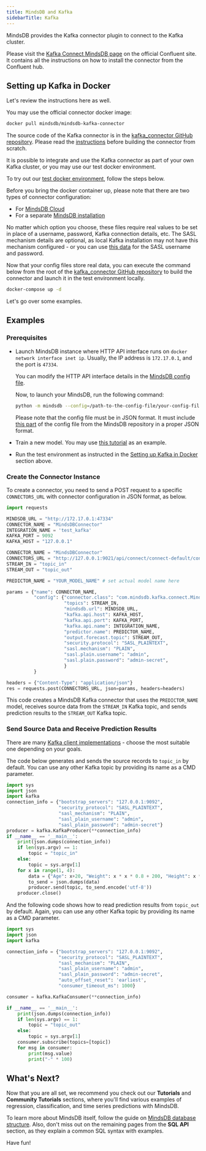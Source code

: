 ```yaml
---
title: MindsDB and Kafka
sidebarTitle: Kafka
---
```


MindsDB provides the Kafka connector plugin to connect to the Kafka cluster.

Please visit the
[Kafka Connect MindsDB page](https://www.confluent.io/hub/mindsdb/mindsdb-kafka-connector)
on the official Confluent site. It contains all the instructions on how to
install the connector from the Confluent hub.

## Setting up Kafka in Docker

Let's review the instructions here as well.

You may use the official connector docker image:

```bash
docker pull mindsdb/mindsdb-kafka-connector
```

The source code of the Kafka connector is in the
[kafka_connector GitHub repository](https://github.com/mindsdb/kafka_connector).
Please read the
[instructions](https://github.com/mindsdb/kafka_connector/blob/main/README.md)
before building the connector from scratch.

It is possible to integrate and use the Kafka connector as part of your own
Kafka cluster, or you may use our test docker environment.

To try out our
[test docker environment](https://github.com/mindsdb/kafka_connector/blob/main/docker-compose.yml),
follow the steps below.

Before you bring the docker container up, please note that there are two types
of connector configuration:

- For
  [MindsDB Cloud](https://github.com/mindsdb/kafka_connector/blob/main/examples/kafkaConfig.json)
- For a separate
  [MindsDB installation](https://github.com/mindsdb/kafka_connector/blob/main/examples/kafkaConfigSeparateMindsdbInstance.json)

No matter which option you choose, these files require real values to be set in
place of a username, password, Kafka connection details, etc. The SASL mechanism
details are optional, as local Kafka installation may not have this mechanism
configured - or you can use
[this data](https://github.com/mindsdb/kafka_connector/blob/main/kafka_server_jaas.conf#L11,L12)
for the SASL username and password.

Now that your config files store real data, you can execute the command below
from the root of the
[kafka_connector GitHub repository](https://github.com/mindsdb/kafka_connector)
to build the connector and launch it in the test environment locally.

```bash
docker-compose up -d
```

Let's go over some examples.

## Examples

### Prerequisites

- Launch MindsDB instance where HTTP API interface runs on
  `docker network interface inet ip`. Usually, the IP address is `172.17.0.1`,
  and the port is `47334`.

  You can modify the HTTP API interface details in the
  [MindsDB config file](https://github.com/mindsdb/mindsdb/blob/staging/mindsdb/utilities/config.py#L50,L52).

  Now, to launch your MindsDB, run the following command:

  ```bash
  python -m mindsdb --config=/path-to-the-config-file/your-config-file.json
  ```

  Please note that the config file must be in JSON format. It must include
  [this part](https://github.com/mindsdb/mindsdb/blob/staging/mindsdb/utilities/config.py#L35,L72)
  of the config file from the MindsDB repository in a proper JSON format.

- Train a new model. You may use [this tutorial](/sql/tutorials/bodyfat) as an
  example.

- Run the test environment as instructed in the
  [Setting up Kafka in Docker](#setting-up-kafka-in-docker) section above.

### Create the Connector Instance

To create a connector, you need to send a POST request to a specific
`CONNECTORS_URL` with connector configuration in JSON format, as below.

```python
import requests

MINDSDB_URL = "http://172.17.0.1:47334"
CONNECTOR_NAME = "MindsDBConnector"
INTEGRATION_NAME = 'test_kafka'
KAFKA_PORT = 9092
KAFKA_HOST = "127.0.0.1"

CONNECTOR_NAME = "MindsDBConnector"
CONNECTORS_URL = "http://127.0.0.1:9021/api/connect/connect-default/connectors"
STREAM_IN = "topic_in"
STREAM_OUT = "topic_out"

PREDICTOR_NAME = "YOUR_MODEL_NAME" # set actual model name here

params = {"name": CONNECTOR_NAME,
          "config": {"connector.class": "com.mindsdb.kafka.connect.MindsDBConnector",
                     "topics": STREAM_IN,
                     "mindsdb.url": MINDSDB_URL,
                     "kafka.api.host": KAFKA_HOST,
                     "kafka.api.port": KAFKA_PORT,
                     "kafka.api.name": INTEGRATION_NAME,
                     "predictor.name": PREDICTOR_NAME,
                     "output.forecast.topic": STREAM_OUT,
                     "security.protocol": "SASL_PLAINTEXT",
                     "sasl.mechanism": "PLAIN",
                     "sasl.plain.username": "admin",
                     "sasl.plain.password": "admin-secret",
                     }
          }

headers = {"Content-Type": "application/json"}
res = requests.post(CONNECTORS_URL, json=params, headers=headers)
```

This code creates a MindsDB Kafka connector that uses the `PREDICTOR_NAME`
model, receives source data from the `STREAM_IN` Kafka topic, and sends
prediction results to the `STREAM_OUT` Kafka topic.

### Send Source Data and Receive Prediction Results

There are many
[Kafka client implementations](https://docs.confluent.io/platform/current/clients/index.html) -
choose the most suitable one depending on your goals.

The code below generates and sends the source records to `topic_in` by default.
You can use any other Kafka topic by providing its name as a CMD parameter.

```python
import sys
import json
import kafka
connection_info = {"bootstrap_servers": "127.0.0.1:9092",
                   "security_protocol": "SASL_PLAINTEXT",
                   "sasl_mechanism": "PLAIN",
                   "sasl_plain_username": "admin",
                   "sasl_plain_password": "admin-secret"}
producer = kafka.KafkaProducer(**connection_info)
if __name__ == '__main__':
    print(json.dumps(connection_info))
    if len(sys.argv) == 1:
        topic = "topic_in"
    else:
        topic = sys.argv[1]
    for x in range(1, 4):
        data = {"Age": x+20, "Weight": x * x * 0.8 + 200, "Height": x * x * 0.5 + 65}
        to_send = json.dumps(data)
        producer.send(topic, to_send.encode('utf-8'))
    producer.close()
```

And the following code shows how to read prediction results from `topic_out` by
default. Again, you can use any other Kafka topic by providing its name as a CMD
parameter.

```python
import sys
import json
import kafka

connection_info = {"bootstrap_servers": "127.0.0.1:9092",
                   "security_protocol": "SASL_PLAINTEXT",
                   "sasl_mechanism": "PLAIN",
                   "sasl_plain_username": "admin",
                   "sasl_plain_password": "admin-secret",
                   "auto_offset_reset": 'earliest',
                   "consumer_timeout_ms": 1000}

consumer = kafka.KafkaConsumer(**connection_info)

if __name__ == '__main__':
    print(json.dumps(connection_info))
    if len(sys.argv) == 1:
        topic = "topic_out"
    else:
        topic = sys.argv[1]
    consumer.subscribe(topics=[topic])
    for msg in consumer:
        print(msg.value)
        print("-" * 100)
```

## What's Next?

Now that you are all set, we recommend you check out our **Tutorials** and
**Community Tutorials** sections, where you'll find various examples of
regression, classification, and time series predictions with MindsDB.

To learn more about MindsDB itself, follow the guide on
[MindsDB database structure](/sql/table-structure/). Also, don't miss out on the
remaining pages from the **SQL API** section, as they explain a common SQL
syntax with examples.

Have fun!
